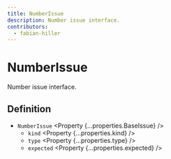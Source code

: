 ```yaml
---
title: NumberIssue
description: Number issue interface.
contributors:
  - fabian-hiller
---
```



# NumberIssue

Number issue interface.

## Definition

- `NumberIssue` <Property {...properties.BaseIssue} />
  - `kind` <Property {...properties.kind} />
  - `type` <Property {...properties.type} />
  - `expected` <Property {...properties.expected} />
